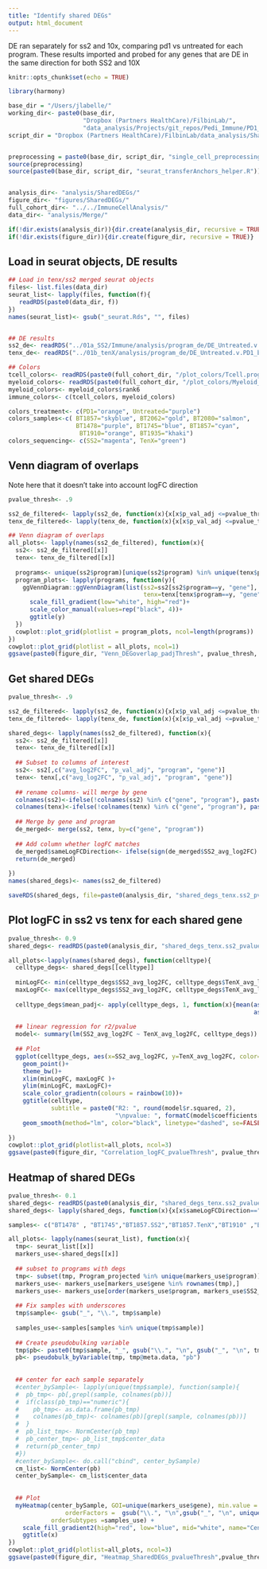 ```yaml
---
title: "Identify shared DEGs"
output: html_document
---
```


DE ran separately for ss2 and 10x, comparing pd1 vs untreated for each program. These results imported and probed for any genes that are DE in the same direction for both SS2 and 10X

```r
knitr::opts_chunk$set(echo = TRUE)

library(harmony)

base_dir = "/Users/jlabelle/"
working_dir<- paste0(base_dir, 
                     "Dropbox (Partners HealthCare)/FilbinLab/",
                     "data_analysis/Projects/git_repos/Pedi_Immune/PD1_Treat/02_Merge_SS2.tenX/")
script_dir = "Dropbox (Partners HealthCare)/FilbinLab/data_analysis/Shared/Scripts/"


preprocessing = paste0(base_dir, script_dir, "single_cell_preprocessing_helper_functions.R")
source(preprocessing)
source(paste0(base_dir, script_dir, "seurat_transferAnchors_helper.R"))


analysis_dir<- "analysis/SharedDEGs/"
figure_dir<- "figures/SharedDEGs/"
full_cohort_dir<- "../../ImmuneCellAnalysis/"
data_dir<- "analysis/Merge/"

if(!dir.exists(analysis_dir)){dir.create(analysis_dir, recursive = TRUE)}
if(!dir.exists(figure_dir)){dir.create(figure_dir, recursive = TRUE)}

```


## Load in seurat objects, DE results
```r
## Load in tenx/ss2 merged seurat objects
files<- list.files(data_dir)
seurat_list<- lapply(files, function(f){
   readRDS(paste0(data_dir, f))
})
names(seurat_list)<- gsub("_seurat.Rds", "", files)


## DE results
ss2_de<- readRDS("../01a_SS2/Immune/analysis/program_de/DE_Untreated.v.PD1_byProgram.Rds")
tenx_de<- readRDS("../01b_tenX/analysis/program_de/DE_Untreated.v.PD1_byProgram.Rds")

## Colors 
tcell_colors<- readRDS(paste0(full_cohort_dir, "/plot_colors/Tcell.programs_rank8sharedByunion_reAnnot.Rds"))
myeloid_colors<- readRDS(paste0(full_cohort_dir, "/plot_colors/Myeloid_program_colors.Rds"))
myeloid_colors<- myeloid_colors$rank6
immune_colors<- c(tcell_colors, myeloid_colors)

colors_treatment<- c(PD1="orange", Untreated="purple")
colors_samples<-c( BT1857="skyblue", BT2062="gold", BT2080="salmon",
                   BT1478="purple", BT1745="blue", BT1857="cyan",
                    BT1910="orange", BT1935="khaki")
colors_sequencing<- c(SS2="magenta", TenX="green")


```


## Venn diagram of overlaps
Note here that it doesn't take into account logFC direction
```r
pvalue_thresh<- .9

ss2_de_filtered<- lapply(ss2_de, function(x){x[x$p_val_adj <=pvalue_thresh,]})
tenx_de_filtered<- lapply(tenx_de, function(x){x[x$p_val_adj <=pvalue_thresh,]})

## Venn diagram of overlaps
all_plots<- lapply(names(ss2_de_filtered), function(x){
  ss2<- ss2_de_filtered[[x]]
  tenx<- tenx_de_filtered[[x]]
  
  programs<- unique(ss2$program)[unique(ss2$program) %in% unique(tenx$program)]
  program_plots<- lapply(programs, function(y){
    ggVennDiagram::ggVennDiagram(list(ss2=ss2[ss2$program==y, "gene"],
                                      tenx=tenx[tenx$program==y, "gene"]))+
      scale_fill_gradient(low="white", high="red")+
      scale_color_manual(values=rep("black", 4))+
      ggtitle(y)
  })
  cowplot::plot_grid(plotlist = program_plots, ncol=length(programs))
})
cowplot::plot_grid(plotlist = all_plots, ncol=1)
ggsave(paste0(figure_dir, "Venn_DEGoverlap_padjThresh", pvalue_thresh, ".png"), width=12, height=8)
```

## Get shared DEGs
```r
pvalue_thresh<- .9

ss2_de_filtered<- lapply(ss2_de, function(x){x[x$p_val_adj <=pvalue_thresh,]})
tenx_de_filtered<- lapply(tenx_de, function(x){x[x$p_val_adj <=pvalue_thresh,]})

shared_degs<- lapply(names(ss2_de_filtered), function(x){
  ss2<- ss2_de_filtered[[x]]
  tenx<- tenx_de_filtered[[x]]
  
  ## Subset to columns of interest
  ss2<- ss2[,c("avg_log2FC", "p_val_adj", "program", "gene")]
  tenx<- tenx[,c("avg_log2FC", "p_val_adj", "program", "gene")]
  
  ## rename columns- will merge by gene
  colnames(ss2)<-ifelse(!colnames(ss2) %in% c("gene", "program"), paste0("SS2_", colnames(ss2)), colnames(ss2))
  colnames(tenx)<-ifelse(!colnames(tenx) %in% c("gene", "program"), paste0("TenX_", colnames(tenx)), colnames(tenx))
  
  ## Merge by gene and program
  de_merged<- merge(ss2, tenx, by=c("gene", "program"))
  
  ## Add column whether logFC matches
  de_merged$sameLogFCDirection<- ifelse(sign(de_merged$SS2_avg_log2FC) == sign(de_merged$TenX_avg_log2FC), "Same", "Different")
  return(de_merged)
    
})
names(shared_degs)<- names(ss2_de_filtered)

saveRDS(shared_degs, file=paste0(analysis_dir, "shared_degs_tenx.ss2_pvalueThresh", pvalue_thresh, ".Rds"))
```

## Plot logFC in ss2 vs tenx for each shared gene
```r
pvalue_thresh<- 0.9
shared_degs<- readRDS(paste0(analysis_dir, "shared_degs_tenx.ss2_pvalueThresh", pvalue_thresh, ".Rds"))

all_plots<-lapply(names(shared_degs), function(celltype){
  celltype_degs<- shared_degs[[celltype]]
  
  minLogFC<- min(celltype_degs$SS2_avg_log2FC, celltype_degs$TenX_avg_log2FC)
  maxLogFC<- max(celltype_degs$SS2_avg_log2FC, celltype_degs$TenX_avg_log2FC)
  
  celltype_degs$mean_padj<- apply(celltype_degs, 1, function(x){mean(as.numeric(x["SS2_p_val_adj"]), 
                                                                     as.numeric(x["TenX_p_val_adj"]))})
  
  ## linear regression for r2/pvalue
  model<- summary(lm(SS2_avg_log2FC ~ TenX_avg_log2FC, celltype_degs))
  
  ## Plot
  ggplot(celltype_degs, aes(x=SS2_avg_log2FC, y=TenX_avg_log2FC, color=mean_padj))+
    geom_point()+
    theme_bw()+
    xlim(minLogFC, maxLogFC )+
    ylim(minLogFC, maxLogFC)+
    scale_color_gradientn(colours = rainbow(10))+
    ggtitle(celltype, 
            subtitle = paste0("R2: ", round(model$r.squared, 2),
                              "\npvalue: ", formatC(model$coefficients["TenX_avg_log2FC", "Pr(>|t|)"])))+
    geom_smooth(method="lm", color="black", linetype="dashed", se=FALSE)
    
})
cowplot::plot_grid(plotlist=all_plots, ncol=3)
ggsave(paste0(figure_dir, "Correlation_logFC_pvalueThresh", pvalue_thresh, ".png"), width=15, height=4)
```

## Heatmap of shared DEGs
```r
pvalue_thresh<- 0.1
shared_degs<- readRDS(paste0(analysis_dir, "shared_degs_tenx.ss2_pvalueThresh", pvalue_thresh, ".Rds"))
shared_degs<- lapply(shared_degs, function(x){x[x$sameLogFCDirection=="Same",]})

samples<- c("BT1478" , "BT1745","BT1857.SS2","BT1857.TenX","BT1910" ,"BT1935", "BT2062","BT2080")

all_plots<- lapply(names(seurat_list), function(x){
  tmp<- seurat_list[[x]]
  markers_use<-shared_degs[[x]]
  
  ## subset to programs with degs
  tmp<- subset(tmp, Program_projected %in% unique(markers_use$program))
  markers_use<- markers_use[markers_use$gene %in% rownames(tmp),]
  markers_use<- markers_use[order(markers_use$program, markers_use$SS2_avg_log2FC),]
  
  ## Fix samples with underscores
  tmp$sample<- gsub("_", "\\.", tmp$sample)
  
  samples_use<-samples[samples %in% unique(tmp$sample)]
  
  ## Create pseudobulking variable
  tmp$pb<- paste0(tmp$sample, "_", gsub("\\.", "\n", gsub("_", "\n", tmp$Program_projected)))
  pb<- pseudobulk_byVariable(tmp, tmp@meta.data, "pb")
  
  
  ## center for each sample separately
  #center_bySample<- lapply(unique(tmp$sample), function(sample){
  #  pb_tmp<- pb[,grepl(sample, colnames(pb))]
  #  if(class(pb_tmp)=="numeric"){
  #    pb_tmp<- as.data.frame(pb_tmp)
  #    colnames(pb_tmp)<- colnames(pb)[grepl(sample, colnames(pb))]
  #  }
  #  pb_list_tmp<- NormCenter(pb_tmp)
  #  pb_center_tmp<- pb_list_tmp$center_data
  #  return(pb_center_tmp)
  #})
  #center_bySample<- do.call("cbind", center_bySample)
  cm_list<- NormCenter(pb)
  center_bySample<- cm_list$center_data
  
  
  ## Plot
  myHeatmap(center_bySample, GOI=unique(markers_use$gene), min.value = -3, max.value = 3, 
                orderFactors =  gsub("\\.", "\n",gsub("_", "\n", unique(markers_use$program))),
            orderSubtypes =samples_use) +
    scale_fill_gradient2(high="red", low="blue", mid="white", name="Centered log2(TPM)")+
    ggtitle(x)
})
cowplot::plot_grid(plotlist=all_plots, ncol=3)
ggsave(paste0(figure_dir, "Heatmap_SharedDEGs_pvalueThresh",pvalue_thresh, ".png"), width=25, height=5)
```

